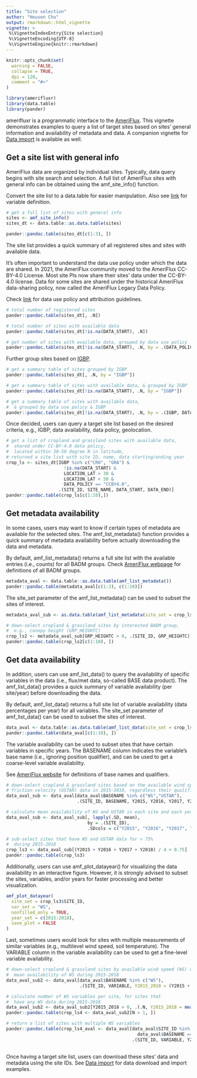 ```yaml
---
title: "Site selection"
author: "Housen Chu"
output: rmarkdown::html_vignette
vignette: >
 %\VignetteIndexEntry{Site selection}
 %\VignetteEncoding{UTF-8}
 %\VignetteEngine{knitr::rmarkdown}
---
```


```r
knitr::opts_chunk$set(
  warning = FALSE,
  collapse = TRUE,
  dpi = 120,
  comment = "#>"
)

```

```r
library(amerifluxr)
library(data.table)
library(pander)
```

amerifluxr is a programmatic interface to the 
[AmeriFlux](https://ameriflux.lbl.gov/). This vignette
demonstrates examples to query a list of target sites 
based on sites' general information and availability 
of metadata and data. A companion vignette for 
[Data import](data_import.html) is available as well.     

## Get a site list with general info

AmeriFlux data are organized by individual sites. 
Typically, data query begins with site search and selection.
A full list of AmeriFlux sites with general info can be
obtained using the amf_site_info() function. 

Convert the site list to a data.table for easier 
manipulation. Also see 
[link](https://ameriflux.lbl.gov/data/badm/badm-standards/) 
for variable definition. 

```r
# get a full list of sites with general info
sites <- amf_site_info()
sites_dt <- data.table::as.data.table(sites)

pander::pandoc.table(sites_dt[c(1:3), ])

```

The site list provides a quick summary of all 
registered sites and sites with available data.

It's often important to understand the data use 
policy under which the data are shared. In 2021, 
the AmeriFlux community moved to the AmeriFlux 
CC-BY-4.0 License. Most site PIs now share their
sites’ data under the CC-BY-4.0 license. Data for
some sites are shared under the historical AmeriFlux
data-sharing policy, now called the AmeriFlux Legacy
Data Policy. 

Check [link](https://ameriflux.lbl.gov/data/data-policy/#data-use)
for data use policy and attribution guidelines.

```r
# total number of registered sites
pander::pandoc.table(sites_dt[, .N])

# total number of sites with available data
pander::pandoc.table(sites_dt[!is.na(DATA_START), .N])

# get number of sites with available data, grouped by data use policy
pander::pandoc.table(sites_dt[!is.na(DATA_START), .N, by = .(DATA_POLICY)])

```

Further group sites based on 
[IGBP](https://ameriflux.lbl.gov/data/badm/badm-standards/IGBP). 

```r
# get a summary table of sites grouped by IGBP
pander::pandoc.table(sites_dt[, .N, by = "IGBP"])

# get a summary table of sites with available data, & grouped by IGBP
pander::pandoc.table(sites_dt[!is.na(DATA_START), .N, by = "IGBP"])

# get a summary table of sites with available data, 
#  & grouped by data use policy & IGBP
pander::pandoc.table(sites_dt[!is.na(DATA_START), .N, by = .(IGBP, DATA_POLICY)])

```

Once decided, users can query a target site list 
based on the desired criteria, e.g., IGBP, data 
availability, data policy, geolocation. 

```r

# get a list of cropland and grassland sites with available data,
#  shared under CC-BY-4.0 data policy,
#  located within 30-50 degree N in latitude,
# returned a site list with site ID, name, data starting/ending year
crop_ls <- sites_dt[IGBP %in% c("CRO", "GRA") &
                      !is.na(DATA_START) &
                      LOCATION_LAT > 30 &
                      LOCATION_LAT < 50 &
                      DATA_POLICY == "CCBY4.0",
                    .(SITE_ID, SITE_NAME, DATA_START, DATA_END)]
pander::pandoc.table(crop_ls[c(1:10),])

```

## Get metadata availability

In some cases, users may want to know if certain 
types of metadata are available for the selected 
sites. The amf_list_metadata() function provides 
a quick summary of metadata availability before 
actually downloading the data and metadata. 

By default, amf_list_metadata() returns a full site
list with the available entries (i.e., counts) 
for all BADM groups. Check 
[AmeriFlux webpage](https://ameriflux.lbl.gov/data/badm/badm-basics/)
for definitions of all BADM groups.     

```r
metadata_aval <- data.table::as.data.table(amf_list_metadata())
pander::pandoc.table(metadata_aval[c(1:3), c(1:10)])
```

The site_set parameter of the amf_list_metadata()
can be used to subset the sites of interest.

```r
metadata_aval_sub <- as.data.table(amf_list_metadata(site_set = crop_ls$SITE_ID))

# down-select cropland & grassland sites by interested BADM group,
#  e.g., canopy height (GRP_HEIGHTC)
crop_ls2 <- metadata_aval_sub[GRP_HEIGHTC > 0, .(SITE_ID, GRP_HEIGHTC)][order(-GRP_HEIGHTC)]
pander::pandoc.table(crop_ls2[c(1:10), ])
```

## Get data availability

In addition, users can use amf_list_data() to 
query the availability of specific variables 
in the data (i.e., flux/met data, so-called BASE
data product). The amf_list_data() provides a quick
summary of variable availability (per site/year)
before downloading the data.

By default, amf_list_data() returns a full site 
list of variable availability (data percentages 
per year) for all variables. The site_set parameter 
of amf_list_data() can be used to subset the sites 
of interest. 

```r
data_aval <- data.table::as.data.table(amf_list_data(site_set = crop_ls2$SITE_ID))
pander::pandoc.table(data_aval[c(1:10), ])
```

The variable availability can be used to subset
sites that have certain variables in specific 
years. The BASENAME column indicates the variable's
base name (i.e., ignoring position qualifier), and
can be used to get a coarse-level variable availability. 

See [AmeriFlux website](https://ameriflux.lbl.gov/data/aboutdata/data-variables/)
for definitions of base names and qualifiers.

```r
# down-select cropland & grassland sites based on the available wind speed (WS) and 
# friction velocity (USTAR) data in 2015-2018, regardless their qualifiers
data_aval_sub <- data_aval[data_aval$BASENAME %in% c("WS","USTAR"),
                           .(SITE_ID, BASENAME, Y2015, Y2016, Y2017, Y2018)]

# calculate mean availability of WS and USTAR in each site and each year
data_aval_sub <- data_aval_sub[, lapply(.SD, mean), 
                               by = .(SITE_ID),
                               .SDcols = c("Y2015", "Y2016", "Y2017", "Y2018")]

# sub-select sites that have WS and USTAR data for > 75%
#  during 2015-2018
crop_ls3 <- data_aval_sub[(Y2015 + Y2016 + Y2017 + Y2018) / 4 > 0.75]
pander::pandoc.table(crop_ls3)

```

Additionally, users can use amf_plot_datayear()
for visualizing the data availability in an interactive
figure. However, it is strongly advised to subset
the sites, variables, and/or years for faster processing 
and better visualization.

```r
amf_plot_datayear(
  site_set = crop_ls3$SITE_ID,
  var_set = "WS",
  nonfilled_only = TRUE,
  year_set = c(2015:2018),
  save_plot = FALSE
)

```

Last, sometimes users would look for sites with 
multiple measurements of similar variables (e.g.,
multilevel wind speed, soil temperature). The 
VARIABLE column in the variable availability can
be used to get a fine-level variable availability.

```r
# down-select cropland & grassland sites by available wind speed (WS) data,
#  mean availability of WS during 2015-2018
data_aval_sub2 <- data_aval[data_aval$BASENAME %in% c("WS"),
                            .(SITE_ID, VARIABLE, Y2015_2018 = (Y2015 + Y2016 + Y2017 + Y2018)/4)]

# calculate number of WS variables per site, for sites that 
#  have any WS data during 2015-2018
data_aval_sub2 <- data_aval_sub2[Y2015_2018 > 0, .(.N, Y2015_2018 = mean(Y2015_2018)), .(SITE_ID)]
pander::pandoc.table(crop_ls4 <- data_aval_sub2[N > 1, ])

# return a list of sites with multiple WS variables
pander::pandoc.table(crop_ls4_aval <- data_aval[data_aval$SITE_ID %in% crop_ls4$SITE_ID &
                                                  data_aval$BASENAME == "WS",
                                                .(SITE_ID, VARIABLE, Y2015, Y2016, Y2017, Y2018)])
  
```

Once having a target site list, users can download
these sites' data and metadata using the site IDs. 
See [Data import](data_import.html) for data 
download and import examples.

